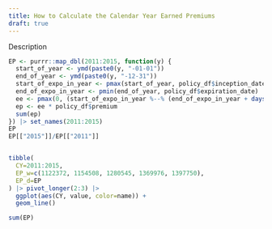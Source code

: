 ```yaml
---
title: How to Calculate the Calendar Year Earned Premiums
draft: true
---
```


Description


```r

EP <- purrr::map_dbl(2011:2015, function(y) {
  start_of_year <- ymd(paste0(y, "-01-01"))
  end_of_year <- ymd(paste0(y, "-12-31"))
  start_of_expo_in_year <- pmax(start_of_year, policy_df$inception_date)
  end_of_expo_in_year <- pmin(end_of_year, policy_df$expiration_date)
  ee <- pmax(0, (start_of_expo_in_year %--% (end_of_expo_in_year + days(1))) / years(1))
  ep <- ee * policy_df$premium
  sum(ep)
}) |> set_names(2011:2015)
EP
EP[["2015"]]/EP[["2011"]]


tibble(
  CY=2011:2015,
  EP_w=c(1122372, 1154508, 1280545, 1369976, 1397750),
  EP_d=EP
) |> pivot_longer(2:3) |>
  ggplot(aes(CY, value, color=name)) +
  geom_line()

sum(EP)



```
